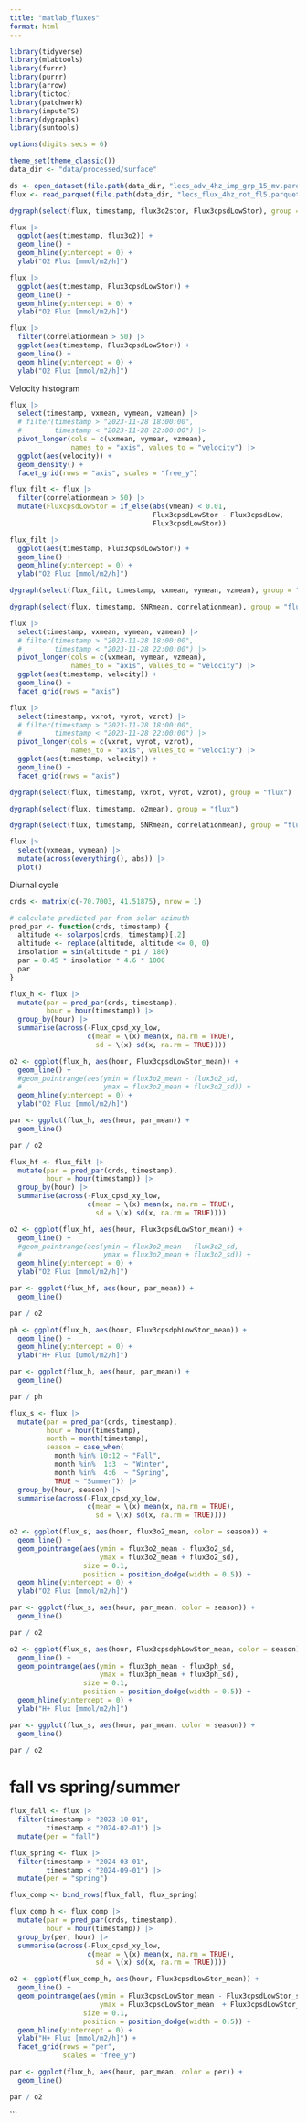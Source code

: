 ```yaml
---
title: "matlab_fluxes"
format: html
---
```


```r
library(tidyverse)
library(mlabtools)
library(furrr)
library(purrr)
library(arrow)
library(tictoc)
library(patchwork)
library(imputeTS)
library(dygraphs)
library(suntools)

options(digits.secs = 6)

theme_set(theme_classic())
data_dir <- "data/processed/surface"
```

```r
ds <- open_dataset(file.path(data_dir, "lecs_adv_4hz_imp_grp_15_mv.parquet/"))
flux <- read_parquet(file.path(data_dir, "lecs_flux_4hz_rot_fl5.parquet/part-0.parquet"))
```


```r
dygraph(select(flux, timestamp, flux3o2stor, Flux3cpsdLowStor), group = "flux")
```

```r
flux |> 
  ggplot(aes(timestamp, flux3o2)) +
  geom_line() +
  geom_hline(yintercept = 0) +
  ylab("O2 Flux [mmol/m2/h]")
```

```r
flux |> 
  ggplot(aes(timestamp, Flux3cpsdLowStor)) +
  geom_line() +
  geom_hline(yintercept = 0) +
  ylab("O2 Flux [mmol/m2/h]")
```

```r
flux |> 
  filter(correlationmean > 50) |> 
  ggplot(aes(timestamp, Flux3cpsdLowStor)) +
  geom_line() +
  geom_hline(yintercept = 0) +
  ylab("O2 Flux [mmol/m2/h]")
```
Velocity histogram

```r
flux |>
  select(timestamp, vxmean, vymean, vzmean) |> 
  # filter(timestamp > "2023-11-28 18:00:00",
  #        timestamp < "2023-11-28 22:00:00") |> 
  pivot_longer(cols = c(vxmean, vymean, vzmean),
               names_to = "axis", values_to = "velocity") |> 
  ggplot(aes(velocity)) +
  geom_density() +
  facet_grid(rows = "axis", scales = "free_y")
```
```r
flux_filt <- flux |> 
  filter(correlationmean > 50) |> 
  mutate(FluxcpsdLowStor = if_else(abs(vmean) < 0.01,
                                   Flux3cpsdLowStor - Flux3cpsdLow,
                                   Flux3cpsdLowStor))
```


```r
flux_filt |> 
  ggplot(aes(timestamp, Flux3cpsdLowStor)) +
  geom_line() +
  geom_hline(yintercept = 0) +
  ylab("O2 Flux [mmol/m2/h]")
```

```r
dygraph(select(flux_filt, timestamp, vxmean, vymean, vzmean), group = "flux")
```

```r
dygraph(select(flux, timestamp, SNRmean, correlationmean), group = "flux")
```

```r
flux |>
  select(timestamp, vxmean, vymean, vzmean) |> 
  # filter(timestamp > "2023-11-28 18:00:00",
  #        timestamp < "2023-11-28 22:00:00") |> 
  pivot_longer(cols = c(vxmean, vymean, vzmean),
               names_to = "axis", values_to = "velocity") |> 
  ggplot(aes(timestamp, velocity)) +
  geom_line() +
  facet_grid(rows = "axis")
```

```r
flux |>
  select(timestamp, vxrot, vyrot, vzrot) |> 
  # filter(timestamp > "2023-11-28 18:00:00",
  #        timestamp < "2023-11-28 22:00:00") |> 
  pivot_longer(cols = c(vxrot, vyrot, vzrot),
               names_to = "axis", values_to = "velocity") |> 
  ggplot(aes(timestamp, velocity)) +
  geom_line() +
  facet_grid(rows = "axis")
```

```r
dygraph(select(flux, timestamp, vxrot, vyrot, vzrot), group = "flux")
```

```r
dygraph(select(flux, timestamp, o2mean), group = "flux")
```


```r
dygraph(select(flux, timestamp, SNRmean, correlationmean), group = "flux")
```

```r
flux |> 
  select(vxmean, vymean) |> 
  mutate(across(everything(), abs)) |> 
  plot()
```

Diurnal cycle

```r
crds <- matrix(c(-70.7003, 41.51875), nrow = 1)

# calculate predicted par from solar azimuth
pred_par <- function(crds, timestamp) {
  altitude <- solarpos(crds, timestamp)[,2]
  altitude <- replace(altitude, altitude <= 0, 0)
  insolation = sin(altitude * pi / 180)
  par = 0.45 * insolation * 4.6 * 1000
  par
}
```

```r
flux_h <- flux |> 
  mutate(par = pred_par(crds, timestamp),
         hour = hour(timestamp)) |> 
  group_by(hour) |> 
  summarise(across(-Flux_cpsd_xy_low, 
                   c(mean = \(x) mean(x, na.rm = TRUE), 
                     sd = \(x) sd(x, na.rm = TRUE))))
```


```r
o2 <- ggplot(flux_h, aes(hour, Flux3cpsdLowStor_mean)) + 
  geom_line() +
  #geom_pointrange(aes(ymin = flux3o2_mean - flux3o2_sd,
  #                    ymax = flux3o2_mean + flux3o2_sd)) +
  geom_hline(yintercept = 0) +
  ylab("O2 Flux [mmol/m2/h]")

par <- ggplot(flux_h, aes(hour, par_mean)) +
  geom_line()

par / o2
```
```r
flux_hf <- flux_filt |> 
  mutate(par = pred_par(crds, timestamp),
         hour = hour(timestamp)) |> 
  group_by(hour) |> 
  summarise(across(-Flux_cpsd_xy_low, 
                   c(mean = \(x) mean(x, na.rm = TRUE), 
                     sd = \(x) sd(x, na.rm = TRUE))))
```


```r
o2 <- ggplot(flux_hf, aes(hour, Flux3cpsdLowStor_mean)) + 
  geom_line() +
  #geom_pointrange(aes(ymin = flux3o2_mean - flux3o2_sd,
  #                    ymax = flux3o2_mean + flux3o2_sd)) +
  geom_hline(yintercept = 0) +
  ylab("O2 Flux [mmol/m2/h]")

par <- ggplot(flux_hf, aes(hour, par_mean)) +
  geom_line()

par / o2
```

```r
ph <- ggplot(flux_h, aes(hour, Flux3cpsdphLowStor_mean)) + 
  geom_line() +
  geom_hline(yintercept = 0) +
  ylab("H+ Flux [umol/m2/h]")

par <- ggplot(flux_h, aes(hour, par_mean)) +
  geom_line()

par / ph
```

```r
flux_s <- flux |> 
  mutate(par = pred_par(crds, timestamp),
         hour = hour(timestamp),
         month = month(timestamp),
         season = case_when(
           month %in% 10:12 ~ "Fall",
           month %in%  1:3  ~ "Winter",
           month %in%  4:6  ~ "Spring",
           TRUE ~ "Summer")) |> 
  group_by(hour, season) |> 
  summarise(across(-Flux_cpsd_xy_low, 
                   c(mean = \(x) mean(x, na.rm = TRUE), 
                     sd = \(x) sd(x, na.rm = TRUE))))
```

```r
o2 <- ggplot(flux_s, aes(hour, flux3o2_mean, color = season)) + 
  geom_line() +
  geom_pointrange(aes(ymin = flux3o2_mean - flux3o2_sd,
                      ymax = flux3o2_mean + flux3o2_sd),
                  size = 0.1,
                  position = position_dodge(width = 0.5)) +
  geom_hline(yintercept = 0) +
  ylab("O2 Flux [mmol/m2/h]")

par <- ggplot(flux_s, aes(hour, par_mean, color = season)) +
  geom_line()

par / o2
```


```r
o2 <- ggplot(flux_s, aes(hour, Flux3cpsdphLowStor_mean, color = season)) + 
  geom_line() +
  geom_pointrange(aes(ymin = flux3ph_mean - flux3ph_sd,
                      ymax = flux3ph_mean + flux3ph_sd),
                  size = 0.1,
                  position = position_dodge(width = 0.5)) +
  geom_hline(yintercept = 0) +
  ylab("H+ Flux [mmol/m2/h]")

par <- ggplot(flux_s, aes(hour, par_mean, color = season)) +
  geom_line()

par / o2
```


# fall vs spring/summer

```r
flux_fall <- flux |> 
  filter(timestamp > "2023-10-01",
         timestamp < "2024-02-01") |> 
  mutate(per = "fall")

flux_spring <- flux |> 
  filter(timestamp > "2024-03-01",
         timestamp < "2024-09-01") |> 
  mutate(per = "spring")

flux_comp <- bind_rows(flux_fall, flux_spring)
```

```r
flux_comp_h <- flux_comp |> 
  mutate(par = pred_par(crds, timestamp),
         hour = hour(timestamp)) |> 
  group_by(per, hour) |> 
  summarise(across(-Flux_cpsd_xy_low, 
                   c(mean = \(x) mean(x, na.rm = TRUE), 
                     sd = \(x) sd(x, na.rm = TRUE))))
```

```r
o2 <- ggplot(flux_comp_h, aes(hour, Flux3cpsdLowStor_mean)) + 
  geom_line() +
  geom_pointrange(aes(ymin = Flux3cpsdLowStor_mean - Flux3cpsdLowStor_sd ,
                      ymax = Flux3cpsdLowStor_mean  + Flux3cpsdLowStor_sd ),
                  size = 0.1,
                  position = position_dodge(width = 0.5)) +
  geom_hline(yintercept = 0) +
  ylab("H+ Flux [mmol/m2/h]") +
  facet_grid(rows = "per",
             scales = "free_y")

par <- ggplot(flux_h, aes(hour, par_mean, color = per)) +
  geom_line()

par / o2
```
  
```

